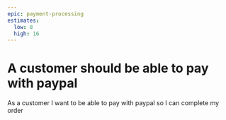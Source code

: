 ```yaml
---
epic: payment-processing
estimates:
  low: 8
  high: 16
---
```


# A customer should be able to pay with paypal

As a customer I want to be able to pay with paypal so I can complete my order
